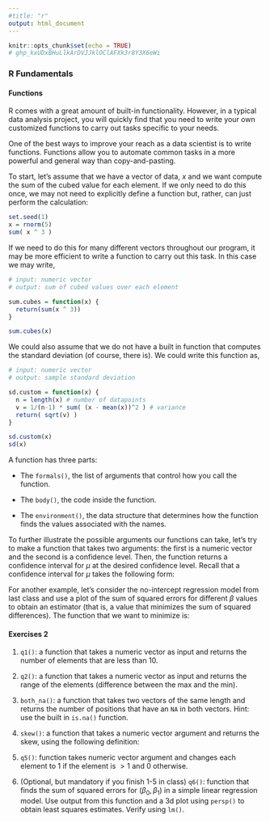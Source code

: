 ```yaml
---
#title: "r"
output: html_document
---
```


```r
knitr::opts_chunk$set(echo = TRUE)
# 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
```

### R Fundamentals 
#### Functions

R comes with a great amount of built-in functionality. However, in a typical data analysis project, you will quickly find that you need to write your own customized functions to carry out tasks specific to your needs. 

One of the best ways to improve your reach as a data scientist is to write functions. Functions allow you to automate common tasks in a more powerful and general way than copy-and-pasting. 

To start, let's assume that we have a vector of data, $x$ and we want compute the sum of the cubed value for each element. If we only need to do this once, we may not need to explicitly define a function but, rather, can just perform the calculation:

```r
set.seed(1)
x = rnorm(5)
sum( x ^ 3 )
```

If we need to do this for many different vectors throughout our program, it may be more efficient to write a function to carry out this task. In this case we may write,

```r
# input: numeric vector
# output: sum of cubed values over each element

sum.cubes = function(x) {
  return(sum(x ^ 3))
}

sum.cubes(x)
```

We  could also assume that we do not have a built in function that computes the standard deviation (of course, there is). We could write this function as,

```r
# input: numeric vector
# output: sample standard deviation

sd.custom = function(x) {
  n = length(x) # number of datapoints
  v = 1/(n-1) * sum( (x - mean(x))^2 ) # variance
  return( sqrt(v) )
}

sd.custom(x)
sd(x)
```



A function has three parts:

- The <code>formals()</code>, the list of arguments that control how you call the function.

- The <code>body()</code>, the code inside the function.

- The <code>environment()</code>, the data structure that determines how the function finds the values associated with the names.

To further illustrate the possible arguments our functions can take, let's try to make a function that takes two arguments: the first is a numeric vector and the second is a confidence level. Then, the function returns a confidence interval for $\mu$ at the desired confidence level. Recall that a confidence interval for $\mu$ takes the following form:

\begin{equation}
\bar{x} \pm t^\star \hat{\sigma}/\sqrt{n}
\end{equation}

For another example, let's consider the no-intercept regression model from last class and use a plot of the sum of squared errors for different $\beta$ values to obtain an estimator (that is, a value that minimizes the sum of squared differences). The function that we want to minimize is: 

\begin{align}
f(\beta) &= \sum_i (y_i - \hat{y}_i)^2 \\
&= \sum_i (y_i - \beta x_i)^2 
\end{align}



#### Exercises 2

1. <code>q1()</code>: a function that takes a numeric vector as input and returns the number of elements that are less than 10. 

2. <code>q2()</code>: a function that takes a numeric vector as input and returns the range of the elements (difference between the max and the min).

3. <code>both_na()</code>: a function that takes two vectors of the same length and returns the number of positions that have an <code>NA</code> in both vectors. Hint: use the built in <code>is.na()</code> function.

4. <code>skew()</code>: a function that takes a numeric vector argument and returns the skew, using the following definition:

\begin{equation}
\text{skew(x)} = \frac{1/(n-2) \sum_{i=1}^n (x_i-\bar{x})^3 }{var(x)^{3/2}}
\end{equation}

5. <code>q5()</code>: function takes numeric vector argument and changes each element to 1 if the element is $>1$ and 0 otherwise.

6. (Optional, but mandatory if you finish 1-5 in class) <code>q6()</code>: function that finds the sum of squared errors for $(\beta_0, \beta_1)$ in a simple linear regression model. Use output from this function and a 3d plot using <code>persp()</code> to obtain least squares estimates. Verify using <code>lm()</code>.





